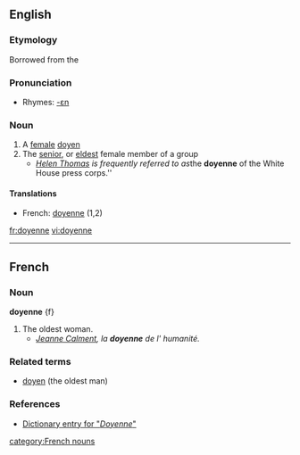 ==English==

===Etymology===
Borrowed from the {{F.}}

===Pronunciation===
*Rhymes: [[Rhymes:English:-ɛn|-ɛn]]

===Noun===
{{en-noun}}

# A [[female]] [[doyen]]
# The [[senior]], or [[eldest]] female member of a group
#* ''[[w:Helen Thomas|Helen Thomas]] is frequently referred to as ''the '''doyenne''' of the White House press corps.'' 

====Translations====
*French: [[doyenne]] {{f}} (1,2)

[[fr:doyenne]]
[[vi:doyenne]]

----
==French==

===Noun===
'''doyenne''' {f}

#  The oldest woman.
#* ''[[w:Jeanne Calment|Jeanne Calment]], la '''doyenne''' de l' humanité.'' 

===Related terms===
* [[doyen]] (the oldest man)
 
===References===
*[http://www.bartleby.com/61/19/D0371900.html Dictionary entry for "''Doyenne''"]

[[category:French nouns]]